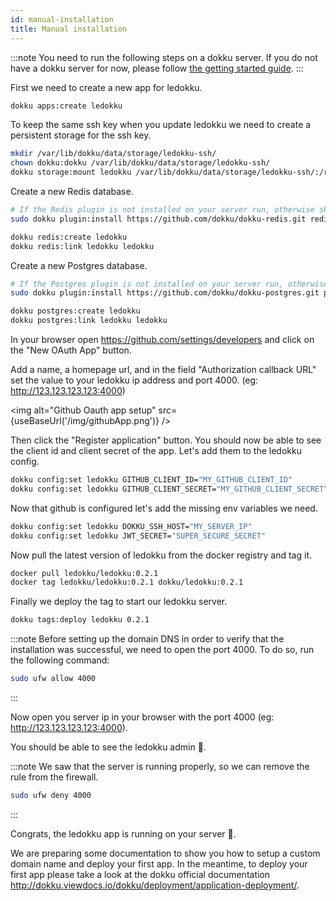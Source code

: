 ```yaml
---
id: manual-installation
title: Manual installation
---
```



:::note
You need to run the following steps on a dokku server.
If you do not have a dokku server for now, please follow [the getting started guide](../getting-started.mdx).
:::

First we need to create a new app for ledokku.

```sh
dokku apps:create ledokku
```

To keep the same ssh key when you update ledokku we need to create a persistent storage for the ssh key.

```sh
mkdir /var/lib/dokku/data/storage/ledokku-ssh/
chown dokku:dokku /var/lib/dokku/data/storage/ledokku-ssh/
dokku storage:mount ledokku /var/lib/dokku/data/storage/ledokku-ssh/:/root/.ssh
```

Create a new Redis database.

```sh
# If the Redis plugin is not installed on your server run, otherwise skip this command
sudo dokku plugin:install https://github.com/dokku/dokku-redis.git redis
```

```sh
dokku redis:create ledokku
dokku redis:link ledokku ledokku
```

Create a new Postgres database.

```sh
# If the Postgres plugin is not installed on your server run, otherwise skip this command
sudo dokku plugin:install https://github.com/dokku/dokku-postgres.git postgres
```

```sh
dokku postgres:create ledokku
dokku postgres:link ledokku ledokku
```

In your browser open https://github.com/settings/developers and click on the "New OAuth App" button.

Add a name, a homepage url, and in the field "Authorization callback URL" set the value to your ledokku ip address and port 4000. (eg: http://123.123.123.123:4000)

<img alt="Github Oauth app setup" src={useBaseUrl('/img/githubApp.png')} />

Then click the "Register application" button. You should now be able to see the client id and client secret of the app. Let's add them to the ledokku config.

```sh
dokku config:set ledokku GITHUB_CLIENT_ID="MY_GITHUB_CLIENT_ID"
dokku config:set ledokku GITHUB_CLIENT_SECRET="MY_GITHUB_CLIENT_SECRET"
```

Now that github is configured let's add the missing env variables we need.

```sh
dokku config:set ledokku DOKKU_SSH_HOST="MY_SERVER_IP"
dokku config:set ledokku JWT_SECRET="SUPER_SECURE_SECRET"
```

Now pull the latest version of ledokku from the docker registry and tag it.

```sh
docker pull ledokku/ledokku:0.2.1
docker tag ledokku/ledokku:0.2.1 dokku/ledokku:0.2.1
```

Finally we deploy the tag to start our ledokku server.

```sh
dokku tags:deploy ledokku 0.2.1
```

:::note
Before setting up the domain DNS in order to verify that the installation was successful, we need to open the port 4000. To do so, run the following command:

```sh
sudo ufw allow 4000
```

:::

Now open you server ip in your browser with the port 4000 (eg: http://123.123.123.123:4000).

You should be able to see the ledokku admin 🎉.

:::note
We saw that the server is running properly, so we can remove the rule from the firewall.

```sh
sudo ufw deny 4000
```

:::

Congrats, the ledokku app is running on your server 👏.

We are preparing some documentation to show you how to setup a custom domain name and deploy your first app.
In the meantime, to deploy your first app please take a look at the dokku official documentation http://dokku.viewdocs.io/dokku/deployment/application-deployment/.
